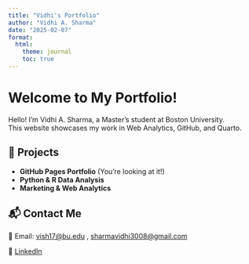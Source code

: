 ```yaml
---
title: "Vidhi's Portfolio"
author: "Vidhi A. Sharma"
date: "2025-02-07"
format:
  html:
    theme: journal
    toc: true
---
```


# Welcome to My Portfolio!  

Hello! I'm Vidhi A. Sharma, a Master's student at Boston University.  
This website showcases my work in Web Analytics, GitHub, and Quarto.

## 🚀 Projects  
- **GitHub Pages Portfolio** (You’re looking at it!)
- **Python & R Data Analysis**
- **Marketing & Web Analytics**

## 📬 Contact Me  
📧 Email: [vish17@bu.edu](mailto:vish17@bu.edu) , [sharmavidhi3008@gmail.com](mailto:sharmavidhi3008@gmail.com) 

🔗 [LinkedIn](https://www.linkedin.com/in/17vidhisharma)
